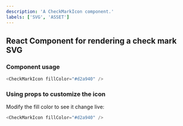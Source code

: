 ```yaml
---
description: 'A CheckMarkIcon component.'
labels: ['SVG', 'ASSET']
---
```



## React Component for rendering a check mark SVG

### Component usage

```js
<CheckMarkIcon fillColor="#d2a940" />
```

### Using props to customize the icon

Modify the fill color to see it change live:

```js live
<CheckMarkIcon fillColor="#d2a940" />
```
